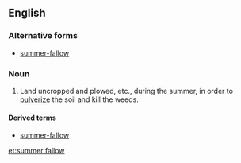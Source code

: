 ==English==
{{Webster 1913}}

===Alternative forms===
* [[summer-fallow]]

===Noun===
{{en-noun|sg=[[summer]] [[fallow]]}}

# Land uncropped and plowed, etc., during the summer, in order to [[pulverize]] the soil and kill the weeds.

====Derived terms====
* [[summer-fallow]]<!--verb-->

[[et:summer fallow]]